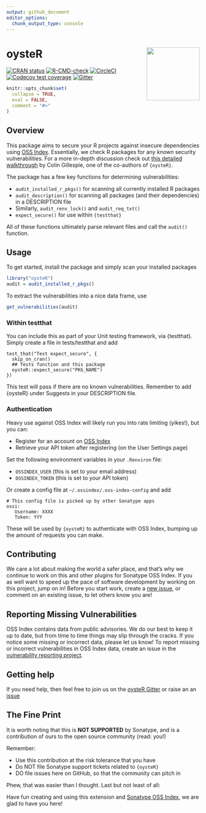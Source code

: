```yaml
---
output: github_document
editor_options:
  chunk_output_type: console
---
```


<!-- README.md is generated from README.Rmd. Please edit that file -->

# oysteR <a href="https://github.com/sonatype-nexus-community/oysteR"><img src="man/figures/logo.png" align="right" height="138.5" /></a>

[![CRAN status](https://www.r-pkg.org/badges/version/oysteR)](https://CRAN.R-project.org/package=oysteR)
[![R-CMD-check](https://github.com/sonatype-nexus-community/oysteR/workflows/R-CMD-check/badge.svg)](https://github.com/sonatype-nexus-community/oysteR/actions)
[![CircleCI](https://circleci.com/gh/sonatype-nexus-community/oysteR.svg?style=shield)](https://circleci.com/gh/sonatype-nexus-community/oysteR)
[![Codecov test coverage](https://codecov.io/gh/sonatype-nexus-community/oysteR/branch/master/graph/badge.svg)](https://codecov.io/gh/sonatype-nexus-community/oysteR?branch=master)
[![Gitter](https://badges.gitter.im/sonatype-nexus-community/oysteR.svg)](https://gitter.im/sonatype-nexus-community/oysteR?utm_source=badge&utm_medium=badge&utm_campaign=pr-badge)

```r
knitr::opts_chunk$set(
  collapse = TRUE,
  eval = FALSE,
  comment = "#>"
)
```

## Overview

This package aims to secure your R projects against insecure dependencies using [OSS Index](https://ossindex.sonatype.org/). Essentially, we check R packages for
any _known_ security vulnerabilities. For a more in-depth discussion check out [this detailed walkthrough](https://www.jumpingrivers.com/blog/r-package-vulnerabilities-security/) by Colin Gillespie, one of the co-authors of `{oysteR}`.

The package has a few key functions for determining vulnerabilities:

  * `audit_installed_r_pkgs()` for scanning all currently installed R packages
  * `audit_description()` for scanning all packages (and their dependencies) in a DESCRIPTION file
  * Similarly, `audit_renv_lock()` and `audit_req_txt()`
  * `expect_secure()` for use within `{testthat}`

All of these functions ultimately parse relevant files and call the `audit()` function.

## Usage

To get started, install the package and simply scan your installed packages

```r
library("oysteR")
audit = audit_installed_r_pkgs()
```
To extract the vulnerabilities into a nice data frame, use
```r
get_vulnerabilities(audit)
```

### Within testthat

You can include this as part of your Unit testing framework, via {testthat}.
Simply create a file in tests/testthat and add
```
test_that("Test expect_secure", {
  skip_on_cran()
  ## Tests function and this package
  oysteR::expect_secure("PKG_NAME")
})
```
This test will pass if there are no known vulnerabilities.
Remember to add {oysteR} under Suggests in your DESCRIPTION file.

### Authentication

Heavy use against OSS Index will likely run you into rate limiting (yikes!), but you can:

- Register for an account on [OSS Index](https://ossindex.sonatype.org/)
- Retrieve your API token after registering (on the User Settings page)

Set the following environment variables in your `.Renviron` file:

  - `OSSINDEX_USER` (this is set to your email address)
  - `OSSINDEX_TOKEN` (this is set to your API token)

Or create a config file at `~/.ossindex/.oss-index-config` and add
```
# This config file is picked up by other Sonatype apps
ossi:
   Username: XXXX
   Token: YYY
```

These will be used by `{oysteR}` to authenticate with OSS Index, bumping up the amount of requests you can make.

## Contributing

We care a lot about making the world a safer place, and that's why we continue to work on this and other plugins for Sonatype OSS Index. If you as well want to speed up the pace of software development by working on this project, jump on in! Before you start work, create a [new issue](https://github.com/sonatype-nexus-community/oysteR/issues), or comment on an existing issue, to let others know you are!

## Reporting Missing Vulnerabilities

OSS Index contains data from public advisories. We do our best to keep it up to date, but from time to time things may slip through the cracks. If you notice some missing or incorrect data, please let us know! To report missing or incorrect vulnerabilities in OSS Index data, create an issue in the [vulnerability reporting project](https://github.com/OSSIndex/vulns).

## Getting help

If you need help, then feel free to join us on the [oysteR Gitter](https://gitter.im/sonatype-nexus-community/oysteR) or raise an an [issue](https://github.com/sonatype-nexus-community/oysteR/issues)

## The Fine Print

It is worth noting that this is **NOT SUPPORTED** by Sonatype, and is a contribution of ours
to the open source community (read: you!)

Remember:

- Use this contribution at the risk tolerance that you have
- Do NOT file Sonatype support tickets related to `{oysteR}`
- DO file issues here on GitHub, so that the community can pitch in

Phew, that was easier than I thought. Last but not least of all:

Have fun creating and using this extension and [Sonatype OSS Index](https://ossindex.sonatype.org/), we are glad to have you here!
